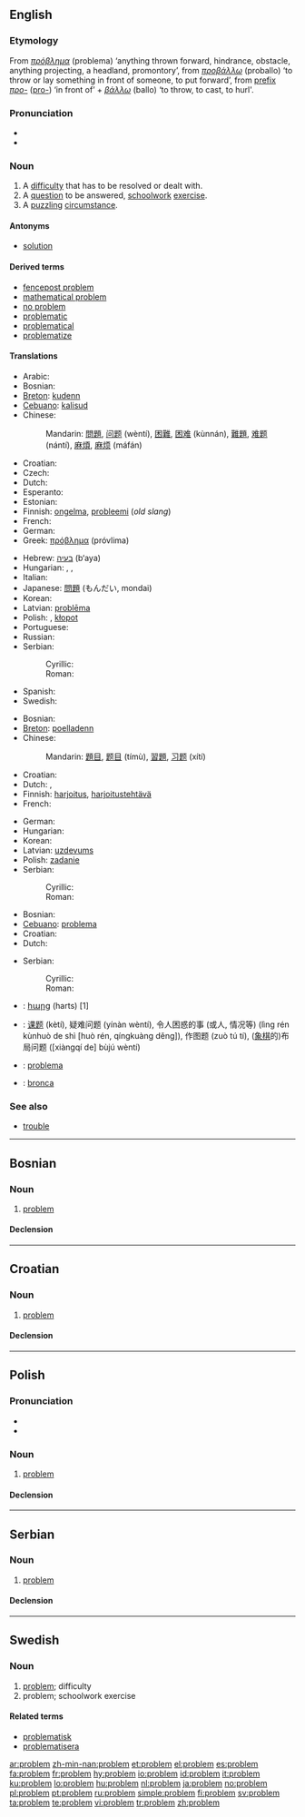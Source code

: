 {{also|Problem}}
==English==
{{wikipedia}}

===Etymology===
From {{etyl|grc}} ''[[πρόβλημα]]'' (problema) ‘anything thrown forward, hindrance, obstacle, anything projecting, a headland, promontory’, from ''[[προβάλλω]]'' (proballo) ‘to throw or lay something in front of someone, to put forward’, from [[prefix]] ''[[προ-]]'' ([[pro-]]) ‘in front of’ + ''[[βάλλω]]'' (ballo) ‘to throw, to cast, to hurl'.

===Pronunciation===
* {{IPA|/pɹɒbləm/}}
* {{audio|en-us-problem.ogg|Audio (US)}}

===Noun===
{{en-noun}}

# A [[difficulty]] that has to be resolved or dealt with.
# A [[question]] to be answered, [[schoolwork]] [[exercise]].
# A [[puzzle|puzzling]] [[circumstance]].

====Antonyms====
* [[solution]]

====Derived terms====
* [[fencepost problem]]
* [[mathematical problem]]
* [[no problem]]
* [[problematic]]
* [[problematical]]
* [[problematize]]

====Translations====
{{trans-top|difficulty}}
* Arabic: {{Arab|[[مشكلة]]}} {{IPAchar|(múškila)}} {{f}}
* Bosnian: {{t-|bs|problem|m}}
* [[Breton]]: [[kudenn]] {{f}}
* [[Cebuano]]: [[kalisud]]
* Chinese:
*: Mandarin: [[問題]], [[问题]] (wèntí), [[困難]], [[困难]] (kùnnán), [[難題]], [[难题]] (nántí), [[麻煩]], [[麻烦]] (máfán)
* Croatian: {{t-|hr|problem|m}}
* Czech: {{t+|cs|problém|m}}
* Dutch: {{t+|nl|probleem|n}}
* Esperanto: {{t-|eo|problemo|xs=Esperanto}}
* Estonian: {{t-|et|probleem}}
* Finnish: [[ongelma]], [[probleemi]] (''old slang'')
* French: {{t+|fr|problème|m}}
* German: {{t+|de|Problem|n}}
* Greek: [[πρόβλημα]] {{n}} (próvlima)
{{trans-mid}}
* Hebrew: [[בעיה]] (b‘aya) {{f}}
* Hungarian: {{t+|hu|probléma}}, {{t+|hu|baj}}, {{t+|hu|gond}}
* Italian: {{t+|it|problema|m}}
* Japanese: [[問題]] (もんだい, mondai)
* Korean: {{ko-inline|문제|munje}}
* Latvian: [[problēma]] {{f}}
* Polish: {{t+|pl|problem|m}}, [[kłopot]] {{m}}
* Portuguese: {{t+|pt|problema|m}}
* Russian: {{t+|ru|проблема|f|tr=probléma|sc=Cyrl}}
* Serbian:
*: Cyrillic: {{t-|sr|проблем|m|sc=Cyrl}}
*: Roman: {{t-|sr|problem|m}}
* Spanish: {{t+|es|problema|m}}
* Swedish: {{t+|sv|problem|n}}
{{trans-bottom}}

{{trans-top|schoolwork exercise}}
* Bosnian: {{t-|bs|problem|m}}
* [[Breton]]: [[poelladenn]] {{f}}
* Chinese:
*: Mandarin: [[題目]], [[题目]] (tímù), [[習題]], [[习题]] (xítí)
* Croatian: {{t-|hr|problem|m}}
* Dutch: {{t+|nl|oefening|f}}, {{t+|nl|probleem|n}}
* Finnish: [[harjoitus]], [[harjoitustehtävä]]
* French: {{t+|fr|problème|m}}
{{trans-mid}}
* German: {{t+|de|Übung|f}}
* Hungarian: {{t+|hu|feladat}}
* Korean: {{ko-inline|문제|munje}}
* Latvian: [[uzdevums]] {{m}}
* Polish: [[zadanie]] {{n}}
* Serbian:
*: Cyrillic: {{t-|sr|проблем|m|sc=Cyrl}}
*: Roman: {{t-|sr|problem|m}}
{{trans-bottom}}

{{trans-top|puzzling circumstance}}
* Bosnian: {{t-|bs|problem|m}}
* [[Cebuano]]: [[problema]]
* Croatian: {{t-|hr|problem|m}}
* Dutch: {{t+|nl|probleem|n}}
{{trans-mid}}
* Serbian:
*: Cyrillic: {{t-|sr|проблем|m|sc=Cyrl}}
*: Roman: {{t-|sr|problem|m}}
{{trans-bottom}}

{{checktrans-top}}
* {{ttbc|Armenian}}: [[հարց]] (harts) [1]
* {{ttbc|Chinese}}: [[课题]] (kètí), 疑难问题 (yínàn wèntí), 令人困惑的事 (或人, 情况等) (lìng rén kùnhuò de shì [huò rén, qíngkuàng děng]), 作图题 (zuò tú tí), ([[象棋]]的)布局问题 ([xiàngqí de] bùjú wèntí)
{{trans-mid}}
* {{ttbc|Italian}}: [[problema#Italian|problema]] {{m}}
* {{ttbc|Spanish}}: [[bronca]] {{f}} {{italbrac|Mexico}}
{{trans-bottom}}

===See also===
* [[trouble]]

----

==Bosnian==

===Noun===
{{bs-noun|g=m|problemi}}

# [[#English|problem]]

====Declension====
{{bs-decl-noun
|problem|problemi
|problema|problema
|problemu|problemima
|problem|probleme
|probleme|problemi
|problemom|problemima
|problemu|problemima
}}

----

==Croatian==

===Noun===
{{hr-noun|g=m|problemi}}

# [[#English|problem]]

====Declension====
{{hr-decl-noun
|problem|problemi
|problema|problema
|problemu|problemima
|problem|probleme
|probleme|problemi
|problemu|problemima
|problemom|problemima
}}

----

==Polish==

===Pronunciation===
* {{audio|Pl-problem.ogg|audio}}
* {{IPA|[ˈprɔblɛm]|lang=pl}}

===Noun===
{{infl|pl|noun|g=m}}

# [[problem#English|problem]]

====Declension====
{{pl-decl-noun
|problem|problemy
|problemu|problemów
|problemowi|problemom
|problem|problemy
|problemem|problemami
|problemie|problemach
|problemie|problemy
}}

----

==Serbian==

===Noun===
{{sr-noun|g=m|pl=problemi|cyr=проблем}}

# [[#English|problem]]

====Declension====
{{sr-decl-noun
|problem|problemi
|problema|problema
|problemu|problemima
|problem|probleme
|probleme|problemi
|problemom|problemima
|problemu|problemima
}}

----

==Swedish==

===Noun===
{{infl|sv|noun|g=n}}
{{sv-noun-n-zero}}

# [[#English|problem]]; difficulty
# problem; schoolwork exercise

====Related terms====
* [[problematisk]]
* [[problematisera]]

[[ar:problem]]
[[zh-min-nan:problem]]
[[et:problem]]
[[el:problem]]
[[es:problem]]
[[fa:problem]]
[[fr:problem]]
[[hy:problem]]
[[io:problem]]
[[id:problem]]
[[it:problem]]
[[ku:problem]]
[[lo:problem]]
[[hu:problem]]
[[nl:problem]]
[[ja:problem]]
[[no:problem]]
[[pl:problem]]
[[pt:problem]]
[[ru:problem]]
[[simple:problem]]
[[fi:problem]]
[[sv:problem]]
[[ta:problem]]
[[te:problem]]
[[vi:problem]]
[[tr:problem]]
[[zh:problem]]